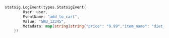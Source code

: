 ```go
statsig.LogEvent(types.StatsigEvent{
		User: user,
		EventName: "add_to_cart",
        Value: "SKU_12345",
		Metadata: map[string]string{"price": "9.99","item_name": "diet_coke_48_pack"},
	})
```
